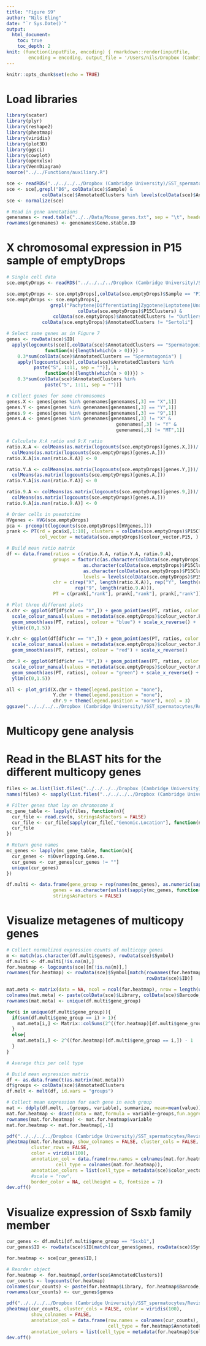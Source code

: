 ```yaml
---
title: "Figure S9"
author: "Nils Eling"
date: "`r Sys.Date()`"
output: 
  html_document:
    toc: true
    toc_depth: 2
knit: (function(inputFile, encoding) { rmarkdown::render(inputFile, 
        encoding = encoding, output_file = '/Users/nils/Dropbox (Cambridge University)/SST_spermatocytes/Analysis/Figures/Fig_S9.html') })
---
```


```r
knitr::opts_chunk$set(echo = TRUE)
```

# Load libraries

```r
library(scater)
library(plyr)
library(reshape2)
library(pheatmap)
library(viridis)
library(plot3D)
library(ggsci)
library(cowplot)
library(openxlsx)
library(VennDiagram)
source("../../Functions/auxiliary.R")

sce <- readRDS("../../../../Dropbox (Cambridge University)/SST_spermatocytes/Analysis/data/10X_data/SCE_all.rds")
sce <- sce[,grepl("B6", colData(sce)$Sample) & 
             colData(sce)$AnnotatedClusters %in% levels(colData(sce)$AnnotatedClusters)[1:20]]
sce <- normalize(sce)

# Read in gene annotations
genenames <- read.table("../../Data/Mouse_genes.txt", sep = "\t", header = TRUE, stringsAsFactors = FALSE)
rownames(genenames) <- genenames$Gene.stable.ID
```

# X chromosomal expression in P15 sample of emptyDrops

```r
# Single cell data
sce.emptyDrops <- readRDS("../../../../Dropbox (Cambridge University)/SST_spermatocytes/Analysis/data/10X_data/SCE_emptyDrops.rds")

sce.emptyDrops <- sce.emptyDrops[,colData(sce.emptyDrops)$Sample == "P15"]
sce.emptyDrops <- sce.emptyDrops[,
                grepl("Pachytene|Differentiating|Zygotene|Leptotene|Undifferentiated", 
                          colData(sce.emptyDrops)$P15Clusters) &
                 colData(sce.emptyDrops)$AnnotatedClusters != "Outliers" &
             colData(sce.emptyDrops)$AnnotatedClusters != "Sertoli"]

# Select same genes as in Figure 7
genes <- rowData(sce)$ID[
  apply(logcounts(sce)[,colData(sce)$AnnotatedClusters == "Spermatogonia"], 1,
              function(n){length(which(n > 0))}) >
    0.3*sum(colData(sce)$AnnotatedClusters == "Spermatogonia") |
    apply(logcounts(sce)[,colData(sce)$AnnotatedClusters %in% 
          paste("S", 1:11, sep = "")], 1,
              function(n){length(which(n > 0))}) >
    0.3*sum(colData(sce)$AnnotatedClusters %in% 
              paste("S", 1:11, sep = ""))]

# Collect genes for some chromosomes
genes.X <- genes[genes %in% genenames[genenames[,3] == "X",1]]
genes.Y <- genes[genes %in% genenames[genenames[,3] == "Y",1]]
genes.9 <- genes[genes %in% genenames[genenames[,3] == "9",1]]
genes.A <- genes[genes %in% genenames[genenames[,3] != "X" & 
                                        genenames[,3] != "Y" &
                                        genenames[,3] != "MT",1]]

# Calculate X:A ratio and 9:X ratio
ratio.X.A <- colMeans(as.matrix(logcounts(sce.emptyDrops)[genes.X,]))/
  colMeans(as.matrix(logcounts(sce.emptyDrops)[genes.A,]))
ratio.X.A[is.nan(ratio.X.A)] <- 0

ratio.Y.A <- colMeans(as.matrix(logcounts(sce.emptyDrops)[genes.Y,]))/
  colMeans(as.matrix(logcounts(sce.emptyDrops)[genes.A,]))
ratio.Y.A[is.nan(ratio.Y.A)] <- 0

ratio.9.A <- colMeans(as.matrix(logcounts(sce.emptyDrops)[genes.9,]))/
  colMeans(as.matrix(logcounts(sce.emptyDrops)[genes.A,]))
ratio.9.A[is.nan(ratio.9.A)] <- 0

# Order cells in pseutotime
HVgenes <- HVG(sce.emptyDrops)
pca <- prcomp(t(logcounts(sce.emptyDrops)[HVgenes,]))
prank <- PT(rd = pca$x[,1:10], clusters = colData(sce.emptyDrops)$P15Clusters, 
            col_vector = metadata(sce.emptyDrops)$colour_vector.P15, )

# Build mean ratio matrix
df <- data.frame(ratios = c(ratio.X.A, ratio.Y.A, ratio.9.A),
                 groups = factor(c(as.character(colData(sce.emptyDrops)$P15Clusters), 
                            as.character(colData(sce.emptyDrops)$P15Clusters),
                            as.character(colData(sce.emptyDrops)$P15Clusters)), 
                            levels = levels(colData(sce.emptyDrops)$P15Clusters)),
                 chr = c(rep("X", length(ratio.X.A)), rep("Y", length(ratio.Y.A)),
                         rep("9", length(ratio.9.A))),
                 PT = c(prank[,"rank"], prank[,"rank"], prank[,"rank"]))

# Plot three different plots
X.chr <- ggplot(df[df$chr == "X",]) + geom_point(aes(PT, ratios, color = groups)) + 
  scale_colour_manual(values = metadata(sce.emptyDrops)$colour_vector.P15) +
  geom_smooth(aes(PT, ratios), colour = "blue") + scale_x_reverse() +
  ylim(c(0,1.5))

Y.chr <- ggplot(df[df$chr == "Y",]) + geom_point(aes(PT, ratios, color = groups)) + 
  scale_colour_manual(values = metadata(sce.emptyDrops)$colour_vector.P15) +
  geom_smooth(aes(PT, ratios), colour = "red") + scale_x_reverse()

chr.9 <- ggplot(df[df$chr == "9",]) + geom_point(aes(PT, ratios, color = groups)) + 
  scale_colour_manual(values = metadata(sce.emptyDrops)$colour_vector.P15) +
  geom_smooth(aes(PT, ratios), colour = "green") + scale_x_reverse() +
  ylim(c(0,1.5))

all <- plot_grid(X.chr + theme(legend.position = "none"),
                 Y.chr + theme(legend.position = "none"),
                 chr.9 + theme(legend.position = "none"), ncol = 3)
ggsave("../../../../Dropbox (Cambridge University)/SST_spermatocytes/Revisions/Results/New_figures/Supplemental_figures/Fig_S9/Sex_chromosome_dynamics.pdf",all, width = 20, height = 5)
```

# Multicopy gene analysis

# Read in the BLAST hits for the different multicopy genes

```r
files <- as.list(list.files("../../../../Dropbox (Cambridge University)/SST_spermatocytes/Analysis/10X/Multicopy/Mapping", full.names = TRUE))
names(files) <- sapply(list.files("../../../../Dropbox (Cambridge University)/SST_spermatocytes/Analysis/10X/Multicopy/Mapping"), function(n){unlist(strsplit(n, "\\."))[1]})

# Filter genes that lay on chromosome X
mc_gene_table <- lapply(files, function(n){
  cur_file <- read.csv(n, stringsAsFactors = FALSE)
  cur_file <- cur_file[sapply(cur_file[,"Genomic.Location"], function(n){unlist(strsplit(n, "\\:"))[1]}) == "X",]
  cur_file
})

# Return gene names
mc_genes <- lapply(mc_gene_table, function(n){
  cur_genes <- n$Overlapping.Gene.s.
  cur_genes <- cur_genes[cur_genes != ""]
  unique(cur_genes)
})

df.multi <- data.frame(gene_group = rep(names(mc_genes), as.numeric(sapply(mc_genes, length))),
                 genes = as.character(unlist(sapply(mc_genes, function(n){n}))), 
                 stringsAsFactors = FALSE)
```

# Visualize metagenes of multicopy genes

```r
# Collect normalized expression counts of multicopy genes
m <- match(as.character(df.multi$genes), rowData(sce)$Symbol)
df.multi <- df.multi[!is.na(m),]
for.heatmap <- logcounts(sce)[m[!is.na(m)],]
rownames(for.heatmap) <- rowData(sce)$Symbol[match(rownames(for.heatmap),
                                                   rowData(sce)$ID)]

mat.meta <- matrix(data = NA, ncol = ncol(for.heatmap), nrow = length(unique(df.multi$gene_group)))
colnames(mat.meta) <- paste(colData(sce)$Library, colData(sce)$Barcode, sep = "")
rownames(mat.meta) <- unique(df.multi$gene_group)

for(i in unique(df.multi$gene_group)){
  if(sum(df.multi$gene_group == i) > 1){
    mat.meta[i,] <- Matrix::colSums(2^((for.heatmap)[df.multi$gene_group == i,]) - 1)
  }
  else{
    mat.meta[i,] <- 2^((for.heatmap)[df.multi$gene_group == i,]) - 1
  }
}

# Average this per cell type

# Build mean expression matrix
df <- as.data.frame(t(as.matrix(mat.meta)))
df$groups <- colData(sce)$AnnotatedClusters
df.melt <- melt(df, id.vars = "groups")

# Collect mean expression for each gene in each group
mat <- ddply(df.melt, .(groups, variable), summarize, mean=mean(value))
mat.for.heatmap <- dcast(data = mat,formula = variable~groups,fun.aggregate = sum,value.var = "mean")
rownames(mat.for.heatmap) <- mat.for.heatmap$variable
mat.for.heatmap <- mat.for.heatmap[,-1]

pdf("../../../../Dropbox (Cambridge University)/SST_spermatocytes/Revisions/Results/New_figures/Supplemental_figures/Fig_S9/MultiCopy_meta.pdf",   width = 7, height = 5)
pheatmap(mat.for.heatmap, show_colnames = FALSE, cluster_cols = FALSE, 
         cluster_rows = FALSE,
         color = viridis(100),
         annotation_col = data.frame(row.names = colnames(mat.for.heatmap),
                  cell_type = colnames(mat.for.heatmap)),
         annotation_colors = list(cell_type = metadata(sce)$color_vector),
         #scale = "row", 
         border_color = NA, cellheight = 8, fontsize = 7)
dev.off()
```

# Visualize expression of Ssxb family member

```r
cur_genes <- df.multi[df.multi$gene_group == "Ssxb1",]
cur_genes$ID <- rowData(sce)$ID[match(cur_genes$genes, rowData(sce)$Symbol)]

for.heatmap <- sce[cur_genes$ID,]

# Reorder object
for.heatmap <- for.heatmap[,order(sce$AnnotatedClusters)]
cur_counts <- logcounts(for.heatmap)
colnames(cur_counts) <- paste(for.heatmap$Library, for.heatmap$Barcode, sep = "_")
rownames(cur_counts) <- cur_genes$genes

pdf("../../../../Dropbox (Cambridge University)/SST_spermatocytes/Revisions/Results/New_figures/Supplemental_figures/Fig_S9/Ssxb1_family.pdf",   width = 15, height = 3)
pheatmap(cur_counts, cluster_cols = FALSE, color = viridis(100),
         show_colnames = FALSE, 
         annotation_col = data.frame(row.names = colnames(cur_counts),
                                     cell_type = for.heatmap$AnnotatedClusters),
         annotation_colors = list(cell_type = metadata(for.heatmap)$color_vector))
dev.off()
```



